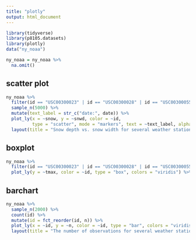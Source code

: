 ```yaml
---
title: "plotly"
output: html_document
---
```


```r
library(tidyverse)
library(p8105.datasets)
library(plotly)
data("ny_noaa")

ny_noaa = ny_noaa %>%
  na.omit()
```

## scatter plot

```r
ny_noaa %>%
  filter(id == "USC00300023" | id == "USC00300028" | id == "USC00300055" | id == "USC00300063" | id == "USC00300085") %>%
  sample_n(5000) %>%
  mutate(text_label = str_c("date:", date)) %>% 
  plot_ly(x = ~snow, y = ~snwd, color = ~id, 
          type = "scatter", mode = "markers", text = ~text_label, alpha = 0.5) %>%
  layout(title = "Snow depth vs. snow width for several weather stations")

```

## boxplot

```r
ny_noaa %>% 
  filter(id == "USC00300023" | id == "USC00300028" | id == "USC00300055" | id == "USC00300063" | id == "USC00300085") %>%
  plot_ly(y = ~tmax, color = ~id, type = "box", colors = "viridis") %>% layout(title = "The boxplot of max temperature for \n several weather stations")

```

## barchart

```r
ny_noaa %>%
  sample_n(2000) %>%
  count(id) %>%
  mutate(id = fct_reorder(id, n)) %>% 
  plot_ly(x = ~id, y = ~n, color = ~id, type = "bar", colors = "viridis") %>%
  layout(title = "The number of observations for several weather stations")
  
```











